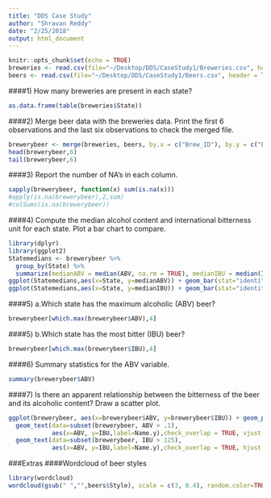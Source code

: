 ```yaml
---
title: "DDS Case Study"
author: "Shravan Reddy"
date: "2/25/2018"
output: html_document
---
```


```r
knitr::opts_chunk$set(echo = TRUE)
breweries <- read.csv(file="~/Desktop/DDS/CaseStudy1/Breweries.csv", header = TRUE)
beers <- read.csv(file="~/Desktop/DDS/CaseStudy1/Beers.csv", header = TRUE)
```

####1) How many breweries are present in each state?


```r
as.data.frame(table(breweries$State))
```

####2) Merge beer data with the breweries data. Print the first 6 observations and the last six observations to check the merged file.


```r
brewerybeer <- merge(breweries, beers, by.x = c("Brew_ID"), by.y = c("Brewery_id"))
head(brewerybeer,6)
tail(brewerybeer,6)
```

####3) Report the number of NA’s in each column.


```r
sapply(brewerybeer, function(x) sum(is.na(x)))
#apply(is.na(brewerybeer),2,sum)
#colSums(is.na(brewerybeer))
```

####4) Compute the median alcohol content and international bitterness unit for each state. Plot a bar chart to compare.


```r
library(dplyr)
library(ggplot2)
Statemedians <- brewerybeer %>%
  group_by(State) %>%
  summarize(medianABV = median(ABV, na.rm = TRUE), medianIBU = median(IBU, na.rm = TRUE))
ggplot(Statemedians,aes(x=State, y=medianABV)) + geom_bar(stat="identity")
ggplot(Statemedians,aes(x=State, y=medianIBU)) + geom_bar(stat="identity")
```

####5) a.Which state has the maximum alcoholic (ABV) beer?


```r
brewerybeer[which.max(brewerybeer$ABV),4]

```

####5) b.Which state has the most bitter (IBU) beer?


```r
brewerybeer[which.max(brewerybeer$IBU),4]
```

####6) Summary statistics for the ABV variable.


```r
summary(brewerybeer$ABV)
```

####7) Is there an apparent relationship between the bitterness of the beer and its alcoholic content? Draw a scatter plot.


```r
ggplot(brewerybeer, aes(x=brewerybeer$ABV, y=brewerybeer$IBU)) + geom_point() +   
  geom_text(data=subset(brewerybeer, ABV > .1),
            aes(x=ABV, y=IBU,label=Name.y),check_overlap = TRUE, vjust = 0, nudge_y = 1.2) +
  geom_text(data=subset(brewerybeer, IBU > 125),
            aes(x=ABV, y=IBU,label=Name.y),check_overlap = TRUE, hjust = 0, nudge_x = 0.001)
```

###Extras
####Wordcloud of beer styles

```r
library(wordcloud)
wordcloud(gsub(" ","",beers$Style), scale = c(3, 0.4), random.color=TRUE, rot.per=.3, colors=brewer.pal(8, "Dark2"))
```